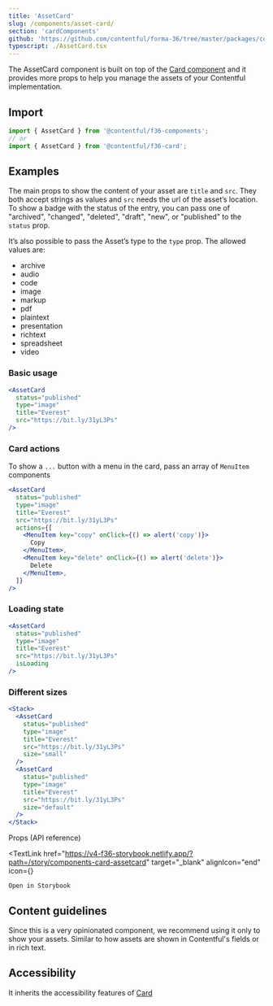 ```yaml
---
title: 'AssetCard'
slug: /components/asset-card/
section: 'cardComponents'
github: 'https://github.com/contentful/forma-36/tree/master/packages/components/card/src/AssetCard'
typescript: ./AssetCard.tsx
---
```



The AssetCard component is built on top of the [Card component](/components/card) and it provides more props
to help you manage the assets of your Contentful implementation.

## Import

```jsx static=true
import { AssetCard } from '@contentful/f36-components';
// or
import { AssetCard } from '@contentful/f36-card';
```

## Examples

The main props to show the content of your asset are `title` and `src`.
They both accept strings as values and `src` needs the url of the asset’s location.
To show a badge with the status of the entry,
you can pass one of "archived", "changed", "deleted", "draft", "new", or "published" to the `status` prop.

It’s also possible to pass the Asset’s type to the `type` prop. The allowed values are:

- archive
- audio
- code
- image
- markup
- pdf
- plaintext
- presentation
- richtext
- spreadsheet
- video

### Basic usage

```jsx
<AssetCard
  status="published"
  type="image"
  title="Everest"
  src="https://bit.ly/31yL3Ps"
/>
```

### Card actions

To show a `...` button with a menu in the card, pass an array of `MenuItem` components

```jsx
<AssetCard
  status="published"
  type="image"
  title="Everest"
  src="https://bit.ly/31yL3Ps"
  actions={[
    <MenuItem key="copy" onClick={() => alert('copy')}>
      Copy
    </MenuItem>,
    <MenuItem key="delete" onClick={() => alert('delete')}>
      Delete
    </MenuItem>,
  ]}
/>
```

### Loading state

```jsx
<AssetCard
  status="published"
  type="image"
  title="Everest"
  src="https://bit.ly/31yL3Ps"
  isLoading
/>
```

### Different sizes

```jsx
<Stack>
  <AssetCard
    status="published"
    type="image"
    title="Everest"
    src="https://bit.ly/31yL3Ps"
    size="small"
  />
  <AssetCard
    status="published"
    type="image"
    title="Everest"
    src="https://bit.ly/31yL3Ps"
    size="default"
  />
</Stack>
```

<Stack justifyContent="space-between" marginTop="spacing2Xl" marginBottom="spacingL">
  <Heading id="props-api-reference" as="h2" marginTop="none" marginBottom="none">
    Props (API reference)
  </Heading>

  <TextLink
    href="https://v4-f36-storybook.netlify.app/?path=/story/components-card-assetcard"
    target="_blank"
    alignIcon="end"
    icon={<ExternalLinkIcon />}
  >
    Open in Storybook
  </TextLink>
</Stack>

<PropsTable of="AssetCard" />

## Content guidelines

Since this is a very opinionated component, we recommend using it only to show your assets.
Similar to how assets are shown in Contentful's fields or in rich text.

## Accessibility

It inherits the accessibility features of [Card](/components/card)
